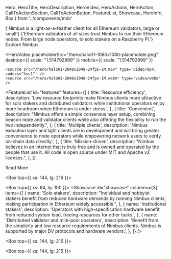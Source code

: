   Hero,
  HeroTitle,
  HeroDescription,
  HeroVideo,
  HeroActions,
  HeroAction,
  CallToActionSection,
  CallToActionButton,
  FeatureList,
  Showcase,
  HeroInfo,
  Box
} from '../components/mdx'

<Hero size="large">
  <HeroInfo>
    <HeroTitle>
      {'Nimbus is a light-as-a-feather client for all Ethereum validators, large or small'}
    </HeroTitle>
    <HeroDescription>
      {'Ethereum validators of all sizes trust Nimbus to run their Ethereum nodes. From large node operators, to solo stakers on a Raspberry Pi.'} 
    </HeroDescription>
    <HeroActions>
      <HeroAction variant="outlined" href="https://github.com/status-im/nimbus-eth2" target="_blank">
        Explore Nimbus
      </HeroAction>
    </HeroActions>
  </HeroInfo>
  
  <HeroVideo
    placeholderSrc="/hero/halo01-1080x1080-placeholder.png"
    desktop={{ scale: "1.514792899" }}
    mobile={{ scale: "1.514792899"  }}
  >
    <source src="/hero/halo01-2048x2048-24fps-1M.mov" type='video/mp4; codecs="hvc1"' />
    <source src="/hero/halo01-2048x2048-24fps-1M.webm" type="video/webm" />  
  </HeroVideo>
</Hero>

<FeatureList
  id="features"
  features={[
    {
      title: 'Resource efficiency',
      description:
        'Low resource footprints make Nimbus clients more attractive for solo stakers and distributed validators while institutional operators enjoy more headroom when Ethereum is under stress.',
    },
    {
      title: 'Convenient',
      description:
        "Nimbus offers a simple consensus layer setup, combining beacon node and validator clients while also offering the flexibility to run the two independently.",
    },
    {
      title: 'Multiple clients',
      description:
        'Nimbus execution layer and light clients are in development and will bring greater convenience to node operators while empowering network users to verify on-chain data directly.',
    },
    {
      title: 'Mission-driven',
      description:
        "Nimbus believes in an internet that is truly free and is owned and operated by the people that use it. All code is open source under MIT and Apache v2 licenses.",
    },
  ]}
>
  <CallToActionButton variant="outlined" href="/about/architect" target="_self">
    Read More
  </CallToActionButton>
</FeatureList>

<Box top={{ xs: 144, lg: 216 }}>
  <CallToActionSection
    title="Used by"
    columns={2}
    description="Besides building Ethereum clients, Nimbus lends its expertise in decentralized systems to the Logos Collective—a network of aligned projects and contributors building trust-minimized, corruption-resistant governing services and social institutions."
    label="Streamline your Ethereum validator setup with Nimbus"
    href="https://github.com/status-im/nimbus-eth2"
    target="_blank"
  />
</Box>

<Box top={{ xs: 64, lg: 100 }}>
  <Showcase
    id="showcase"
    columns={3}
    items={[
      {
        name: 'Solo stakers',
        description:
          "Individual and hobbyist stakers benefit from reduced hardware demands by running Nimbus clients, making participation in Ethereum widely accessible.",
      },
      {
        name: 'Institutional stakers',
        description:
          'Operators with high-specification hardware benefit from reduced system load, freeing resources for other tasks.',
      },
      {
        name: 'Distributed validator and mini-pool operators',
        description:
          'Benefit from the simplicity and low resource requirements of Nimbus clients. Nimbus is supported by major DV protocols and hardware vendors.',
      },
    ]}
  />
</Box>

<Box top={{ xs: 144, lg: 216 }}>
  <CallToActionSection
    title="Contributors"
    columns={1}
    description="Nimbus clients are built and maintained by a group of contributors with extensive software engineering, distributed systems, data science and research expertise that shares a passion for decentralized technologies and democratizing access to their disruptive potential."
    label="Read more"
    href="/about/team"
    target="_self"
  />
</Box>

<Box top={{ xs: 144, lg: 216 }}>
  <CallToActionSection
    title="Development roadmap"
    description="Nimbus follows a regular update schedule that is responsive to the Ethereum community's own roadmap, developments in the staking ecosystem and node operator feedback."
    label="Read more"
    href="/about/roadmap"
    target="_self"
  />
</Box>